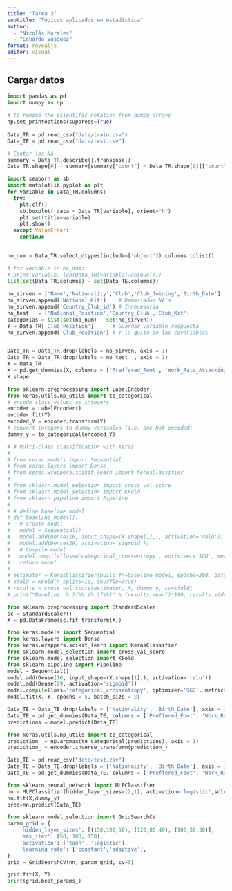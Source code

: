 ```yaml
---
title: "Tarea 3"
subtitle: "Tópicos aplicados en estadística"
author: 
  - "Nicolás Morales"
  - "Eduardo Vásquez"
format: revealjs
editor: visual
---
```


## Cargar datos

```python
import pandas as pd
import numpy as np
 
# To remove the scientific notation from numpy arrays
np.set_printoptions(suppress=True)
 
Data_TR = pd.read_csv("data/train.csv")
Data_TE = pd.read_csv("data/test.csv")

# Contar los NA
summary = Data_TR.describe().transpose()
Data_TR.shape[0] - summary[summary["count"] < Data_TR.shape[0]]["count"]

```

```python
import seaborn as sb
import matplotlib.pyplot as plt
for variable in Data_TR.columns:
  try:
    plt.clf()
    sb.boxplot( data = Data_TR[variable], orient="h")
    plt.set(title=variable)
    plt.show()
  except ValueError:
    continue
  
```

```python
no_num = Data_TR.select_dtypes(include=['object']).columns.tolist()

# for variable in no_num:
# print(variable, len(Data_TR[variable].unique()))
list(set(Data_TR.columns) - set(Data_TE.columns))
  
no_sirven = ['Name','Nationality','Club','Club_Joining','Birth_Date']
no_sirven.append('National_Kit')    # Demasiados NA's
no_sirven.append('Country_Club_id') # Innecesaria
no_test   = ['National_Position','Country_Club','Club_Kit']
categorias = list(set(no_num) - set(no_sirven))
Y = Data_TR['Club_Position']      # Guardar variable respuesta
no_sirven.append('Club_Position') # Y la quito de las covariables


Data_TR = Data_TR.drop(labels = no_sirven, axis = 1)
Data_TR = Data_TR.drop(labels = no_test  , axis = 1)
X = Data_TR
X = pd.get_dummies(X, columns = ['Preffered_Foot', 'Work_Rate_Attacking', 'Work_Rate_Defensive'])
X.shape
```

```python
from sklearn.preprocessing import LabelEncoder
from keras.utils.np_utils import to_categorical
# encode class values as integers
encoder = LabelEncoder()
encoder.fit(Y)
encoded_Y = encoder.transform(Y)
# convert integers to dummy variables (i.e. one hot encoded)
dummy_y = to_categorical(encoded_Y)
```

```python
# # multi-class classification with Keras
# 
# from keras.models import Sequential
# from keras.layers import Dense
# from keras.wrappers.scikit_learn import KerasClassifier
# 
# from sklearn.model_selection import cross_val_score
# from sklearn.model_selection import KFold
# from sklearn.pipeline import Pipeline
# 
# # define baseline model
# def baseline_model():
# 	# create model
# 	model = Sequential()
# 	model.add(Dense(16, input_shape=(X.shape[1],), activation='relu'))
# 	model.add(Dense(29, activation='sigmoid'))
# 	# Compile model
# 	model.compile(loss='categorical_crossentropy', optimizer='SGD', metrics=['accuracy'])
# 	return model
#  
# estimator = KerasClassifier(build_fn=baseline_model, epochs=200, batch_size=5, verbose=0)
# kfold = KFold(n_splits=10, shuffle=True)
# results = cross_val_score(estimator, X, dummy_y, cv=kfold)
# print("Baseline: %.2f%% (%.2f%%)" % (results.mean()*100, results.std()*100))
```

```python
from sklearn.preprocessing import StandardScaler
sc = StandardScaler()
X = pd.DataFrame(sc.fit_transform(X))
```

```python
from keras.models import Sequential
from keras.layers import Dense
from keras.wrappers.scikit_learn import KerasClassifier
from sklearn.model_selection import cross_val_score
from sklearn.model_selection import KFold
from sklearn.pipeline import Pipeline
model = Sequential()
model.add(Dense(16, input_shape=(X.shape[1],), activation='relu'))
model.add(Dense(29, activation='sigmoid'))
model.compile(loss='categorical_crossentropy', optimizer='SGD', metrics=['accuracy'])
model.fit(X, Y, epochs = 5, batch_size = 2)
```

```python
Data_TE = Data_TE.drop(labels = ['Nationality', 'Birth_Date'], axis = 1)
Data_TE = pd.get_dummies(Data_TE, columns = ['Preffered_Foot', 'Work_Rate_Attacking', 'Work_Rate_Defensive'])
predictions = model.predict(Data_TE)
```

```python
from keras.utils.np_utils import to_categorical
prediction_ = np.argmax(to_categorical(predictions), axis = 1)
prediction_ = encoder.inverse_transform(prediction_)
```

```python

Data_TE = pd.read_csv("data/test.csv")
Data_TE = Data_TE.drop(labels = ['Nationality', 'Birth_Date'], axis = 1)
Data_TE = pd.get_dummies(Data_TE, columns = ['Preffered_Foot', 'Work_Rate_Attacking', 'Work_Rate_Defensive'])

from sklearn.neural_network import MLPClassifier
nn = MLPClassifier(hidden_layer_sizes=(2,1), activation='logistic',solver='sgd',learning_rate_init=0.2)
nn.fit(X,dummy_y)
pred=nn.predict(Data_TE)
```

```python
from sklearn.model_selection import GridSearchCV
param_grid = {
    'hidden_layer_sizes': [(150,100,50), (120,80,40), (100,50,30)],
    'max_iter': [50, 100, 150],
    'activation': ['tanh', 'logistic'],
    'learning_rate': ['constant','adaptive'],
}
grid = GridSearchCV(nn, param_grid, cv=5)

grid.fit(X, Y)
print(grid.best_params_) 
```
